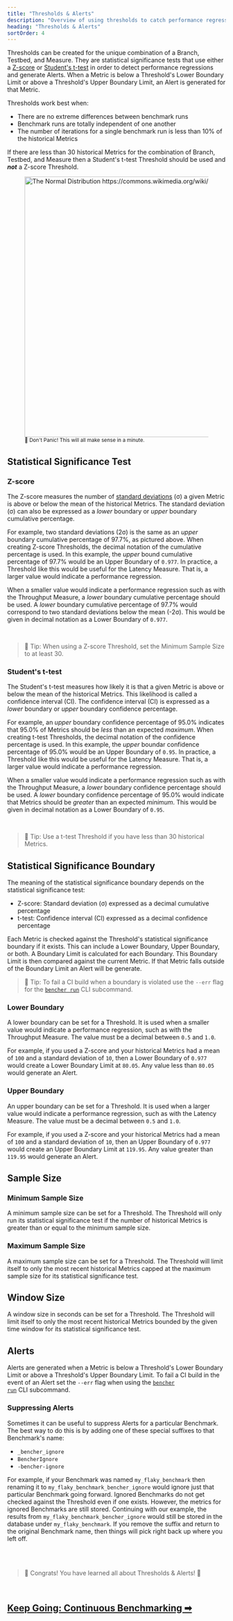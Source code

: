 ```yaml
---
title: "Thresholds & Alerts"
description: "Overview of using thresholds to catch performance regressions in code benchmarks with alerts"
heading: "Thresholds & Alerts"
sortOrder: 4
---
```


Thresholds can be created for the unique combination of a Branch, Testbed, and Measure.
They are statistical significance tests that use either a
[Z-score](https://en.wikipedia.org/wiki/Standard_score)
or [Student's t-test](https://en.wikipedia.org/wiki/Student%27s_t-test)
in order to detect performance regressions and generate Alerts.
When a Metric is below a Threshold's Lower Boundary Limit or above a Threshold's Upper Boundary Limit,
an Alert is generated for that Metric.

Thresholds work best when:
- There are no extreme differences between benchmark runs
- Benchmark runs are totally independent of one another
- The number of iterations for a single benchmark run is less than 10% of the historical Metrics

If there are less than 30 historical Metrics for the combination of Branch, Testbed, and Measure
then a Student's t-test Threshold should be used and __*not*__ a Z-score Threshold.

<div class="content has-text-centered">
    <figure>
<img
    src="https://upload.wikimedia.org/wikipedia/commons/2/25/The_Normal_Distribution.svg"
    width="800"
    height="600"
    alt="The Normal Distribution https://commons.wikimedia.org/wiki/File:The_Normal_Distribution.svg"
/>
<br/>
<small>🐰 Don't Panic! This will all make sense in a minute.</small>
</figure>
</div>

## Statistical Significance Test

### Z-score

The Z-score measures the number of [standard deviations](https://en.wikipedia.org/wiki/Standard_deviation) (σ) a given Metric is above or below the mean of the historical Metrics.
The standard deviation (σ) can also be expressed as a _lower_ boundary or _upper_ boundary cumulative percentage.

For example, two standard deviations (2σ) is the same as an _upper_ boundary cumulative percentage of 97.7%, as pictured above.
When creating Z-score Thresholds, the decimal notation of the cumulative percentage is used.
In this example, the _upper_ bound cumulative percentage of 97.7% would be an Upper Boundary of `0.977`.
In practice, a Threshold like this would be useful for the Latency Measure.
That is, a larger value would indicate a performance regression.

When a smaller value would indicate a performance regression such as with the Throughput Measure,
a _lower_ boundary cumulative percentage should be used.
A _lower_ boundary cumulative percentage of 97.7% would correspond to two standard deviations below the mean (-2σ).
This would be given in decimal notation as a Lower Boundary of `0.977`.

<br />

> 🐰 Tip: When using a Z-score Threshold, set the Minimum Sample Size to at least 30.

### Student's t-test

The Student's t-test measures how likely it is that a given Metric is above or below the mean of the historical Metrics.
This likelihood is called a confidence interval (CI).
The confidence interval (CI) is expressed as a _lower_ boundary or _upper_ boundary confidence percentage.

For example, an _upper_ boundary confidence percentage of 95.0% indicates that 95.0% of Metrics should be _less_ than an expected _maximum_.
When creating t-test Thresholds, the decimal notation of the confidence percentage is used.
In this example, the _upper_ boundar confidence percentage of 95.0% would be an Upper Boundary of `0.95`.
In practice, a Threshold like this would be useful for the Latency Measure.
That is, a larger value would indicate a performance regression.

When a smaller value would indicate a performance regression such as with the Throughput Measure,
a _lower_ boundary confidence percentage should be used.
A _lower_ boundary confidence percentage of 95.0% would indicate that Metrics should be _greater_ than an expected _minimum_.
This would be given in decimal notation as a Lower Boundary of `0.95`.

<br />

> 🐰 Tip: Use a t-test Threshold if you have less than 30 historical Metrics.

## Statistical Significance Boundary

The meaning of the statistical significance boundary depends on the statistical significance test:
- Z-score: Standard deviation (σ) expressed as a decimal cumulative percentage
- t-test: Confidence interval (CI) expressed as a decimal confidence percentage

Each Metric is checked against the Threshold's statistical significance boundary if it exists.
This can include a Lower Boundary, Upper Boundary, or both.
A Boundary Limit is calculated for each Boundary.
This Boundary Limit is then compared against the current Metric.
If that Metric falls outside of the Boundary Limit an Alert will be generate.

> 🐰 Tip: To fail a CI build when a boundary is violated use the `--err` flag for the <code><a href="/docs/explanation/bencher-run/">bencher run</a></code> CLI subcommand.

### Lower Boundary
A lower boundary can be set for a Threshold.
It is used when a smaller value would indicate a performance regression,
such as with the Throughput Measure.
The value must be a decimal between `0.5` and `1.0`.

For example, if you used a Z-score and your historical Metrics had a mean of `100` and a standard deviation of `10`,
then a Lower Boundary of `0.977` would create a Lower Boundary Limit at `80.05`.
Any value less than `80.05` would generate an Alert.

### Upper Boundary
An upper boundary can be set for a Threshold.
It is used when a larger value would indicate a performance regression,
such as with the Latency Measure.
The value must be a decimal between `0.5` and `1.0`.

For example, if you used a Z-score and your historical Metrics had a mean of `100` and a standard deviation of `10`,
then an Upper Boundary of `0.977` would create an Upper Boundary Limit at `119.95`.
Any value greater than `119.95` would generate an Alert.

## Sample Size

### Minimum Sample Size
A minimum sample size can be set for a Threshold.
The Threshold will only run its statistical significance test
if the number of historical Metrics is greater than or equal to the minimum sample size.

### Maximum Sample Size
A maximum sample size can be set for a Threshold.
The Threshold will limit itself to only the most recent historical Metrics
capped at the maximum sample size for its statistical significance test.

## Window Size
A window size in seconds can be set for a Threshold.
The Threshold will limit itself to only the most recent historical Metrics
bounded by the given time window for its statistical significance test.

## Alerts
Alerts are generated when a Metric is below a Threshold's Lower Boundary Limit or above a Threshold's Upper Boundary Limit.
To fail a CI build in the event of an Alert set the `--err` flag when using the <code><a href="/docs/explanation/bencher-run/">bencher run</a></code> CLI subcommand.

### Suppressing Alerts
Sometimes it can be useful to suppress Alerts for a particular Benchmark.
The best way to do this is by adding one of these special suffixes to that Benchmark's name:

- `_bencher_ignore`
- `BencherIgnore`
- `-bencher-ignore`

For example, if your Benchmark was named `my_flaky_benchmark` then renaming it to `my_flaky_benchmark_bencher_ignore`
would ignore just that particular Benchmark going forward.
Ignored Benchmarks do not get checked against the Threshold even if one exists.
However, the metrics for ignored Benchmarks are still stored.
Continuing with our example, the results from `my_flaky_benchmark_bencher_ignore` would still be stored in the database under `my_flaky_benchmark`.
If you remove the suffix and return to the original Benchmark name,
then things will pick right back up where you left off.

<br />
<br />

> 🐰 Congrats! You have learned all about Thresholds & Alerts! 🎉

<br/>

<h2><a href="/docs/explanation/continuous-benchmarking/">Keep Going: Continuous Benchmarking ➡</a></h2>